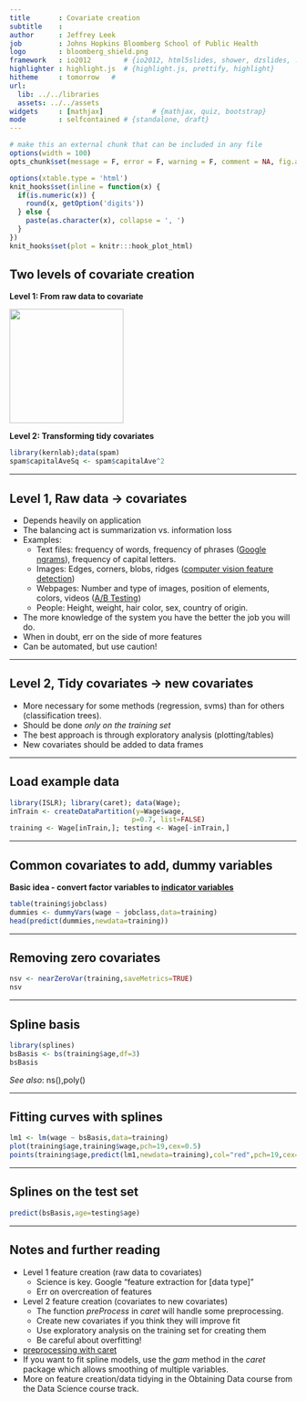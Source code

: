 ```yaml
---
title       : Covariate creation
subtitle    : 
author      : Jeffrey Leek
job         : Johns Hopkins Bloomberg School of Public Health
logo        : bloomberg_shield.png
framework   : io2012        # {io2012, html5slides, shower, dzslides, ...}
highlighter : highlight.js  # {highlight.js, prettify, highlight}
hitheme     : tomorrow   # 
url:
  lib: ../../libraries
  assets: ../../assets
widgets     : [mathjax]            # {mathjax, quiz, bootstrap}
mode        : selfcontained # {standalone, draft}
---
```



```r
# make this an external chunk that can be included in any file
options(width = 100)
opts_chunk$set(message = F, error = F, warning = F, comment = NA, fig.align = 'center', dpi = 100, tidy = F, cache=TRUE, cache.path = '.cache/', fig.path = 'fig/')

options(xtable.type = 'html')
knit_hooks$set(inline = function(x) {
  if(is.numeric(x)) {
    round(x, getOption('digits'))
  } else {
    paste(as.character(x), collapse = ', ')
  }
})
knit_hooks$set(plot = knitr:::hook_plot_html)
```


## Two levels of covariate creation

**Level 1: From raw data to covariate**

<img class=center src=../../assets/img/08_PredictionAndMachineLearning/covCreation1.png height=200>

**Level 2: Transforming tidy covariates** 

```r
library(kernlab);data(spam)
spam$capitalAveSq <- spam$capitalAve^2
```


---

## Level 1, Raw data -> covariates

* Depends heavily on application
* The balancing act is summarization vs. information loss
* Examples:
  * Text files: frequency of words, frequency of phrases ([Google ngrams](https://books.google.com/ngrams)), frequency of capital letters.
  * Images: Edges, corners, blobs, ridges ([computer vision feature detection](http://en.wikipedia.org/wiki/Feature_detection_(computer_vision)))
  * Webpages: Number and type of images, position of elements, colors, videos ([A/B Testing](http://en.wikipedia.org/wiki/A/B_testing))
  * People: Height, weight, hair color, sex, country of origin. 
* The more knowledge of the system you have the better the job you will do. 
* When in doubt, err on the side of more features
* Can be automated, but use caution!


---

## Level 2, Tidy covariates -> new covariates

* More necessary for some methods (regression, svms) than for others (classification trees).
* Should be done _only on the training set_
* The best approach is through exploratory analysis (plotting/tables)
* New covariates should be added to data frames



---

## Load example data


```r
library(ISLR); library(caret); data(Wage);
inTrain <- createDataPartition(y=Wage$wage,
                              p=0.7, list=FALSE)
training <- Wage[inTrain,]; testing <- Wage[-inTrain,]
```


---

## Common covariates to add, dummy variables

__Basic idea - convert factor variables to [indicator variables](http://bit.ly/19ZhWB6)__

```r
table(training$jobclass)
dummies <- dummyVars(wage ~ jobclass,data=training)
head(predict(dummies,newdata=training))
```



---

## Removing zero covariates

```r
nsv <- nearZeroVar(training,saveMetrics=TRUE)
nsv
```



---

## Spline basis

```r
library(splines)
bsBasis <- bs(training$age,df=3) 
bsBasis
```

_See also_: ns(),poly()

---

## Fitting curves with splines

```r
lm1 <- lm(wage ~ bsBasis,data=training)
plot(training$age,training$wage,pch=19,cex=0.5)
points(training$age,predict(lm1,newdata=training),col="red",pch=19,cex=0.5)
```


---

## Splines on the test set

```r
predict(bsBasis,age=testing$age)
```


---

## Notes and further reading

* Level 1 feature creation (raw data to covariates)
  * Science is key. Google "feature extraction for [data type]"
  * Err on overcreation of features
* Level 2 feature creation (covariates to new covariates)
  * The function _preProcess_ in _caret_ will handle some preprocessing.
  * Create new covariates if you think they will improve fit
  * Use exploratory analysis on the training set for creating them
  * Be careful about overfitting!
* [preprocessing with caret](http://caret.r-forge.r-project.org/preprocess.html)
* If you want to fit spline models, use the _gam_ method in the _caret_ package which allows smoothing of multiple variables.
* More on feature creation/data tidying in the Obtaining Data course from the Data Science course track. 
